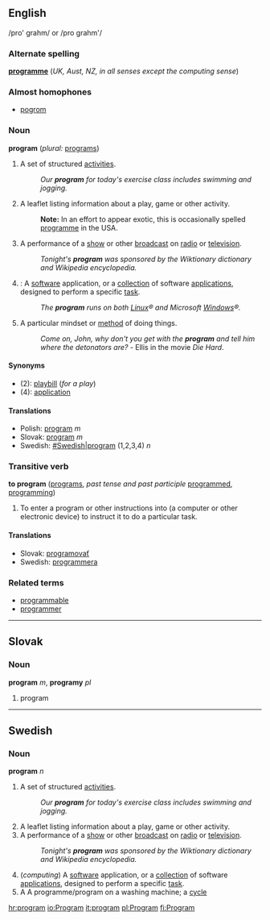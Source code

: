 <!--

If you edit this page, please make corresponding edits to "programme" to keep these two pages in synch.

-->

==English==
/pro' grahm/ or /pro grahm'/

===Alternate spelling===
'''[[programme]]''' (''UK, Aust, NZ, in all senses except the computing sense'')

===Almost homophones===
*[[pogrom]]

===Noun===
'''program''' (''plural:'' [[programs]])
#A set of structured [[activity|activities]]. 
#:''Our '''program''' for today's exercise class includes swimming and jogging.''
#A leaflet listing information about a play, game or other activity.
#:'''Note:''' In an effort to appear exotic, this is occasionally spelled [[programme]] in the USA.
#A performance of a [[show]] or other [[broadcast]] on [[radio]] or [[television]].  
#:''Tonight's '''program''' was sponsored by the Wiktionary dictionary and Wikipedia encyclopedia.''
#{{cattag|computing}}: A [[software]] application, or a [[collection]] of software [[application]]s, designed to perform a specific [[task]].  
#:''The '''program''' runs on both [[Linux]]&reg; and Microsoft [[Windows]]&reg;.''
#A particular mindset or [[method]] of doing things.
#:''Come on, John, why don't you get with the '''program''' and tell him where the detonators are?'' - Ellis in the movie ''Die Hard''.

====Synonyms====
*(2): [[playbill]] (''for a play'')
*(4): [[application]]

==== Translations ====
*Polish: [[program]] ''m''
*Slovak: [[program#Slovak|program]] ''m''
*Swedish: [[program|#Swedish|program]] (1,2,3,4) ''n''

===Transitive verb===
'''to program''' ([[programs]], ''past tense and past participle'' [[programmed]], [[programming]])
#To enter a program or other instructions into (a computer or other electronic device) to instruct it to do a particular task.

==== Translations ====
*Slovak: [[programovať]]
*Swedish: [[programmera]]

===Related terms===
*[[programmable]]
*[[programmer]]

----
== Slovak ==
=== Noun ===
'''program''' ''m'', '''programy''' ''pl''
# program

----
==Swedish==
===Noun===
'''program''' ''n''

#A set of structured [[activity|activities]]. 
#:''Our '''program''' for today's exercise class includes swimming and jogging.''
#A leaflet listing information about a play, game or other activity.
#A performance of a [[show]] or other [[broadcast]] on [[radio]] or [[television]].  
#:''Tonight's '''program''' was sponsored by the Wiktionary dictionary and Wikipedia encyclopedia.''
#(''computing'') A [[software]] application, or a [[collection]] of software [[application]]s, designed to perform a specific [[task]].
#A A programme/program on a washing machine; a [[cycle]]

[[hr:program]]
[[io:Program]]
[[it:program]]
[[pl:Program]]
[[fi:Program]]